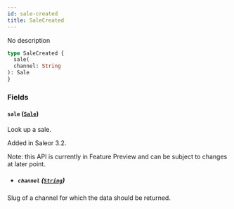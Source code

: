 ```yaml
---
id: sale-created
title: SaleCreated
---
```



No description

```graphql
type SaleCreated {
  sale(
  channel: String
): Sale
}
```


### Fields

#### `sale` ([`Sale`](../../../developer/api-reference/objects/sale))

Look up a sale.

Added in Saleor 3.2.

Note: this API is currently in Feature Preview and can be subject to changes at later point.
- ##### `channel` ([`String`](../../../developer/api-reference/scalars/string))

Slug of a channel for which the data should be returned.




